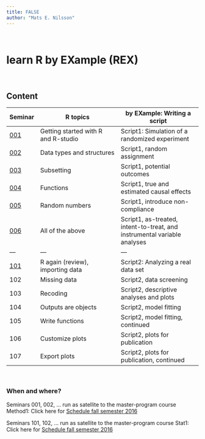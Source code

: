 ---
title: FALSE
author: "Mats E. Nilsson"
---

\  
\  

# learn R by EXample (REX)

\ 

## Content

Seminar| R topics               | by EXample: Writing a script
-------| ---------------------- | ----------------------
[001](rex001.html) | Getting started with R and R-studio | Script1: Simulation of a randomized experiment 
[002](rex002.html) | Data types and structures | Script1, random assignment 
[003](rex003.html) | Subsetting | Script1, potential outcomes 
[004](rex004.html) | Functions | Script1, true and estimated causal effects
[005](rex005.html) | Random numbers  | Script1,  introduce non-compliance 
[006](rex006.html) | All of the above | Script1, as-treated, intent-to-treat, and instrumental variable analyses
---                |---         | ---
[101](rex101.html) | R again (review), importing data | Script2: Analyzing a real data set
102 | Missing data   | Script2, data screening 
103 | Recoding     | Script2, descriptive analyses and plots
104 | Outputs are objects   | Script2, model fitting
105 | Write functions | Script2, model fitting, continued
106 | Customize plots  | Script2, plots for publication
107 | Export plots   | Script2, plots for publication, continued




\ 

### When and where?
Seminars 001, 002, ... run as satellite to the master-program course Method1: Click here for [Schedule fall semester 2016](https://fastreg.psychology.su.se/KursWeb/ScheduleKronologisk.aspx?MomentID=71&termin=H16)

Seminars 101, 102, ... run as satellite to the master-program course Stat1:
Click here for [Schedule fall semester 2016](https://fastreg.psychology.su.se/KursWeb/ScheduleKronologisk.aspx?MomentID=61&termin=H16)



\
\ 

